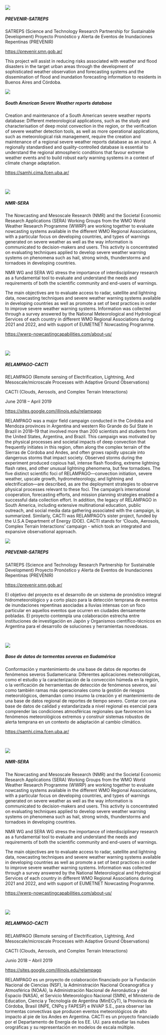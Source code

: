 ::: {.content-visible when-profile="english"}


::: {.grid}

::: {.g-col-4}
![](images/prevenir.png)
:::

::: {.g-col-8}
<h5>PREVENIR-SATREPS</h5>

SATREPS (Science and Technology Research Partnership for Sustainable Development) Proyecto Pronóstico y Alerta de Eventos de Inundaciones Repentinas (PREVENIR)

[https://prevenir.smn.gob.ar/](https://prevenir.smn.gob.ar/)
:::

:::

This project will assist in reducing risks associated with weather and flood disasters in the target urban areas through the development of sophisticated weather observation and forecasting systems and the dissemination of flood and inundation forecasting information to residents in Buenos Aires and Córdoba. 
\

::: {.grid}

::: {.g-col-4}
![](images/logo_base_color.png)
:::

::: {.g-col-8}
<h5>South American Severe Weather reports database</h5>

Creation and maintenance of a South American severe weather reports database: Different meteorological applications, such as the study and characterisation of deep moist convection in the region, or the verification of severe weather detection tools, as well as more operational applications, such as meteorological risk management, require the creation and maintenance of a regional severe weather reports database as an input. A regionally standardised and quality-controlled database is essential to understand the regional atmospheric conditions that favour extreme weather events and to build robust early warning systems in a context of climate change adaptation.

[https://samhi.cima.fcen.uba.ar/](https://samhi.cima.fcen.uba.ar)

:::

:::

\


::: {.grid}
::: {.g-col-4}
![](images/wwrp.png)
:::

::: {.g-col-8}

\n
\n

<h5>NMR-SERA</h5>

The Nowcasting and Mesoscale Research (NMR) and the Societal Economic Research Applications (SERA) Working Groups from the WMO World Weather Research Programme (WWRP) are working together to evaluate nowcasting systems available in the different WMO Regional Associations, with a particular focus on developing countries, and types of warnings generated on severe weather as well as the way information is communicated to decision-makers and users. This activity is concentrated on evaluating techniques applied to develop severe weather warning systems on phenomena such as hail, strong winds, thunderstorms and tornadoes in developing countries.

:::

:::

NMR WG and SERA WG stress the importance of interdisciplinary research as a fundamental tool to evaluate and understand the needs and requirements of both the scientific community and end-users of warnings.

The main objectives are to evaluate access to radar, satellite and lightning data, nowcasting techniques and severe weather warning systems available in developing countries as well as promote a set of best practices in order to improve severe weather warning systems.
Information was collected through a survey answered by the National Meteorological and Hydrological Services of each country in different WMO Regional Associations during 2021 and 2022, and with support of EUMETNET Nowcasting Programme.

[https://wwrp-nowcastingcapabilities.com/about-us/](https://wwrp-nowcastingcapabilities.com/about-us/)

\

::: {.grid}

::: {.g-col-4}
![](images/relampago_logo.png)
:::

::: {.g-col-8}
<h5>RELAMPAGO-CACTI</h5>

RELAMPAGO (Remote sensing of Electrification, Lightning, And Mesoscale/microscale Processes with Adaptive Ground Observations) 

CACTI (Clouds, Aerosols, and Complex Terrain Interactions)

June 2018 – April 2019

[https://sites.google.com/illinois.edu/relampago](https://sites.google.com/illinois.edu/relampago/home)
:::

:::

RELAMPAGO was a major field campaign conducted in the Córdoba and Mendoza provinces in Argentina and western Rio Grande do Sul State in Brazil in 2018–19 that involved more than 200 scientists and students from the United States, Argentina, and Brazil. This campaign was motivated by the physical processes and societal impacts of deep convection that frequently initiates in this region, often along the complex terrain of the Sierras de Córdoba and Andes, and often grows rapidly upscale into dangerous storms that impact society. Observed storms during the experiment produced copious hail, intense flash flooding, extreme lightning flash rates, and other unusual lightning phenomena, but few tornadoes. The five distinct scientific foci of RELAMPAGO—convection initiation, severe weather, upscale growth, hydrometeorology, and lightning and electrification—are described, as are the deployment strategies to observe physical processes relevant to these foci. The campaign’s international cooperation, forecasting efforts, and mission planning strategies enabled a successful data collection effort. In addition, the legacy of RELAMPAGO in South America, including extensive multinational education, public outreach, and social media data gathering associated with the campaign, is summarized. Similarly, CACTI was RELAMPAGO's sister project, funded by the U.S.A Department of Energy (DOE). CACTI stands for 'Clouds, Aerosols, Complex Terrain Interactions' campaign - which took an integrated and expansive observational approach. 

:::

::: {.content-visible when-profile="spanish"}

::: {.grid}

::: {.g-col-4}
![](images/prevenir.png)
:::

::: {.g-col-8}
<h5>PREVENIR-SATREPS</h5>

SATREPS (Science and Technology Research Partnership for Sustainable Development) Proyecto Pronóstico y Alerta de Eventos de Inundaciones Repentinas (PREVENIR)

[https://prevenir.smn.gob.ar/](https://prevenir.smn.gob.ar/)
:::

:::

El objetivo del proyecto es el desarrollo de un sistema de pronóstico integral hidrometeorológico y a corto plazo para la detección temprana de eventos de inundaciones repentinas asociadas a lluvias intensas con un foco particular en aquellos eventos que ocurren en ciudades densamente pobladas. El proyecto contempla una colaboración estrecha entre instituciones de investigación en Japón y Organismos científico-técnicos en Argentina para el desarrollo de soluciones y herramientas novedosas.

\

::: {.grid}

::: {.g-col-4}
![](images/logo_base_color.png)
:::

::: {.g-col-8}
<h5>Base de datos de tormentas severas en Sudamérica</h5>

Conformación y mantenimiento de una base de datos de reportes de fenómenos severos Sudamericana: Diferentes aplicaciones meteorológicas, como el estudio y la caracterización de la  convección húmeda en la región, o la verificación de herramientas de detección de fenómenos severos, así como también ramas más operacionales como la gestión de riesgos meteorológicos, demandan como insumo la creación y el mantenimiento de una base de datos regional de reportes de tiempo severo. Contar con una base de datos de calidad y estandarizada a nivel regional es esencial para comprender las condiciones atmosféricas regionales que favorecen los fenómenos meteorológicos extremos y construir sistemas robustos de alerta temprana en un contexto de adaptación al cambio climático.

[https://samhi.cima.fcen.uba.ar/](https://samhi.cima.fcen.uba.ar)

:::

:::

\


::: {.grid}
::: {.g-col-4}
![](images/wwrp.png)
:::

::: {.g-col-8}

\n
\n

<h5>NMR-SERA</h5>

The Nowcasting and Mesoscale Research (NMR) and the Societal Economic Research Applications (SERA) Working Groups from the WMO World Weather Research Programme (WWRP) are working together to evaluate nowcasting systems available in the different WMO Regional Associations, with a particular focus on developing countries, and types of warnings generated on severe weather as well as the way information is communicated to decision-makers and users. This activity is concentrated on evaluating techniques applied to develop severe weather warning systems on phenomena such as hail, strong winds, thunderstorms and tornadoes in developing countries.

:::

:::

NMR WG and SERA WG stress the importance of interdisciplinary research as a fundamental tool to evaluate and understand the needs and requirements of both the scientific community and end-users of warnings.

The main objectives are to evaluate access to radar, satellite and lightning data, nowcasting techniques and severe weather warning systems available in developing countries as well as promote a set of best practices in order to improve severe weather warning systems.
Information was collected through a survey answered by the National Meteorological and Hydrological Services of each country in different WMO Regional Associations during 2021 and 2022, and with support of EUMETNET Nowcasting Programme.

[https://wwrp-nowcastingcapabilities.com/about-us/](https://wwrp-nowcastingcapabilities.com/about-us/)

\

::: {.grid}

::: {.g-col-4}
![](images/relampago_logo.png)
:::

::: {.g-col-8}
<h5>RELAMPAGO-CACTI</h5>

RELAMPAGO (Remote sensing of Electrification, Lightning, And Mesoscale/microscale Processes with Adaptive Ground Observations)

CACTI (Clouds, Aerosols, and Complex Terrain Interactions)

Junio 2018 – Abril 2019

[https://sites.google.com/illinois.edu/relampago](https://sites.google.com/illinois.edu/relampago/home)
:::

:::

RELAMPAGO es un proyecto de colaboración financiado por la Fundación Nacional de Ciencias (NSF), la Administración Nacional Oceanográfica y Atmosférica (NOAA), la Administración Nacional de Aeronáutica y del Espacio (NASA), el Servicio Meteorológico Nacional (SMN), el Ministerio de Education, Ciencia y Tecnología de Argentina (MinECyT), la Provincia de Córdoba, Brasil (INPE, CNPq y FAPESP) e INVAP S.E., para observar las tormentas convectivas que producen eventos meteorológicos de alto impacto al pie de los Andes en Argentina.
CACTI es un proyecto financiado por el Departamento de Energía de los EE. UU. para estudiar las nubes orográficas y su representación en modelos de escala múltiple.



:::


